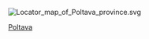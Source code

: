 [[File:Locator_map_of_Poltava_province.svg|thumb]]
{{Cat main|波爾塔瓦州}}

{{Commons cat|Poltava Oblast}}

[[Category:乌克兰州份|Poltava]]